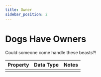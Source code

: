 ```yaml
---
title: Owner
sidebar_position: 2
---
```


# Dogs Have Owners

Could someone come handle these beasts?!

| Property | Data Type | Notes |
| :--- | :----: | :---- |
|  |  |  |
